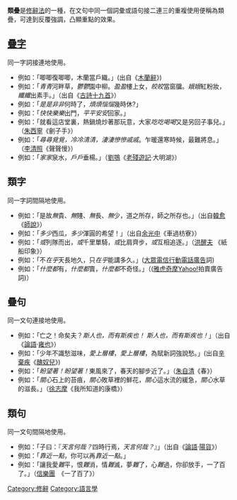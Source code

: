 {{Unreferenced |time=2009-05-11T12:22:57+00:00 }}
'''類疊'''是[[修辭法|修辭法]]的一種，在文句中同一個詞彙或語句接二連三的重複使用便稱為類疊，可達到反覆強調，凸顯重點的效果。

==[[疊字_(修辭)|疊字]]==
同一字詞接連地使用。
*例如：「唧唧復唧唧，木蘭當戶織。」(出自《[[木蘭辭|木蘭辭]]》)
*例如：「''青青''河畔草，''鬱鬱''園中柳。''盈盈''樓上女，''皎皎''當窗牖。''娥娥''紅粉妝，''纖纖''出素手。」（出自《[[古詩十九首|古詩十九首]]》）
*例如：「''是是非非''何時了，''煩煩惱惱''幾時休?」
*例如：「''快快樂樂''出門，''平平安安''回家。」
*例如：「就看這店堂裏，熱鍋燒炒著那玩意，大家''吃吃喝喝''又是另回子事兒。」（[[朱西寧|朱西寧]]《劊子手》）
*例如：「''尋尋覓覓，冷冷清清，淒淒慘慘戚戚''。乍暖還寒時候，最難將息。」（[[李清照|李清照]]《聲聲慢》）
*例如：「''家家''泉水，''戶戶''垂楊。」（[[劉鶚|劉鶚]]《[[老殘遊記|老殘遊記]]·大明湖》）

==類字==
同一字詞間隔地使用。
*例如：「是故''無''貴、''無''賤、''無''長、''無''少，道之所存，師之所存也。」（出自[[韓愈|韓愈]]《[[師說|師說]]》）
*例如：「''多少''西瓜，''多少''渾圓的希望！」（出自[[余光中|余光中]]《車過枋寮》）
*例如：「''或''列隊而出，''或''千里單騎，''或''比肩齊步，''或''互相追逐。」（[[洪醒夫|洪醒夫]] 《紙船印象》）
*例如：「不''在乎''天長地久，只''在乎''能講多久。」([[大眾電信|大眾電信]][[行動電話|行動電話]][[廣告|廣告]]詞)
*例如：「''什麼都''有，''什麼都''賣，''什麼都''不奇怪。」（([[雅虎奇摩Yahoo!|雅虎奇摩Yahoo!]]拍賣廣告詞)）

==疊句==
同一文句連接地使用。
*例如：「亡之！命矣夫？''斯人也，而有斯疾也！'' ''斯人也，而有斯疾也！''」（出自《[[論語|論語]]·[[雍也|雍也]]》）
*例如：「少年不識愁滋味，''愛上層樓''，''愛上層樓''，為賦新詞強說愁。」(出自[[辛棄疾|辛棄疾]]《[[醜奴兒|醜奴兒]]》)
*例如：「''盼望著！盼望著！''東風來了，春天的腳步近了。」（[[朱自清|朱自清]]《春》）
*例如：「''關心''石上的苔痕，''關心''敗草裡的鮮花，''關心''這水流的緩急，''關心''水草的滋長。」（[[徐志摩|徐志摩]]《我所知道的康橋》）
==類句==
同一文句間隔地使用。
*例如：「子曰：『''天言何哉？''四時行焉，''天言何哉？''』」（出自《[[論語|論語]]·[[陽貨|陽貨]]》）
*例如：「''靠近一點''，你可以再''靠近一點''。」
*例如：「讓我愛''難''平，恨''難''消，情''難''滅，夢''難''了，心''難''過，你卻放手，一了百了。」（[[信樂團|信樂團]]　《一了百了》）

{{修辭方法}}
[[Category:修辭|Category:修辭]]
[[Category:語言學|Category:語言學]]